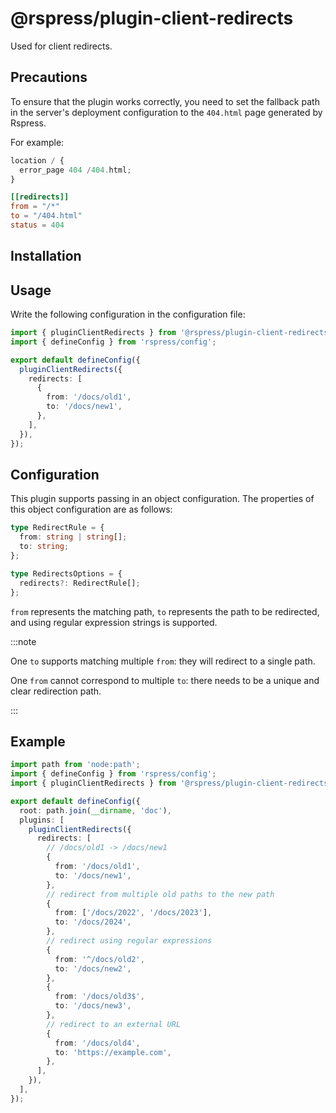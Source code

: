 # @rspress/plugin-client-redirects


<SourceCode href="https://github.com/web-infra-dev/rspress/tree/main/packages/plugin-client-redirects" />

Used for client redirects.

## Precautions

To ensure that the plugin works correctly, you need to set the fallback path in the server's deployment configuration to the `404.html` page generated by Rspress.

For example:

```js title="nginx"
location / {
  error_page 404 /404.html;
}
```

```toml title="netlify.toml"
[[redirects]]
from = "/*"
to = "/404.html"
status = 404
```

## Installation

<PackageManagerTabs command="add @rspress/plugin-client-redirects -D" />

## Usage

Write the following configuration in the configuration file:

```ts title="rspress.config.ts"
import { pluginClientRedirects } from '@rspress/plugin-client-redirects';
import { defineConfig } from 'rspress/config';

export default defineConfig({
  pluginClientRedirects({
    redirects: [
      {
        from: '/docs/old1',
        to: '/docs/new1',
      },
    ],
  }),
});
```

## Configuration

This plugin supports passing in an object configuration. The properties of this object configuration are as follows:

```ts
type RedirectRule = {
  from: string | string[];
  to: string;
};

type RedirectsOptions = {
  redirects?: RedirectRule[];
};
```

`from` represents the matching path, `to` represents the path to be redirected, and using regular expression strings is supported.

:::note

One `to` supports matching multiple `from`: they will redirect to a single path.

One `from` cannot correspond to multiple `to`: there needs to be a unique and clear redirection path.

:::

## Example

```ts
import path from 'node:path';
import { defineConfig } from 'rspress/config';
import { pluginClientRedirects } from '@rspress/plugin-client-redirects';

export default defineConfig({
  root: path.join(__dirname, 'doc'),
  plugins: [
    pluginClientRedirects({
      redirects: [
        // /docs/old1 -> /docs/new1
        {
          from: '/docs/old1',
          to: '/docs/new1',
        },
        // redirect from multiple old paths to the new path
        {
          from: ['/docs/2022', '/docs/2023'],
          to: '/docs/2024',
        },
        // redirect using regular expressions
        {
          from: '^/docs/old2',
          to: '/docs/new2',
        },
        {
          from: '/docs/old3$',
          to: '/docs/new3',
        },
        // redirect to an external URL
        {
          from: '/docs/old4',
          to: 'https://example.com',
        },
      ],
    }),
  ],
});
```
